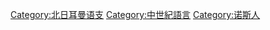 {{Cat main}}

[[Category:北日耳曼语支|Category:北日耳曼语支]]
[[Category:中世紀語言|Category:中世紀語言]]
[[Category:诺斯人|Category:诺斯人]]
